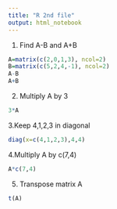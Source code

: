 ---
title: "R 2nd file"
output: html_notebook
---

 
1. Find A-B and A+B
```{r}
A=matrix(c(2,0,1,3), ncol=2)
B=matrix(c(5,2,4,-1), ncol=2)
A-B
A+B

```
2. Multiply A by 3
```{r}
3*A
```
3.Keep 4,1,2,3 in diagonal
```{r}

diag(x=c(4,1,2,3),4,4)
```
4.Multiply A by c(7,4)
```{r}
A*c(7,4)
```
5. Transpose matrix A
```{r}
t(A)
```


